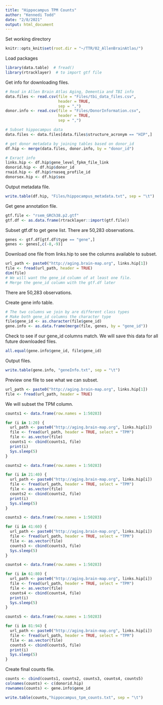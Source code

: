 ```yaml
---
title: "Hippocampus TPM Counts"
author: "Kennedi Todd"
date: "2/8/2021"
output: html_document
---
```


Set working directory
```r
knitr::opts_knit$set(root.dir = "~/TTR/02_AllenBrainAtlas/")
```

Load packages
```r
library(data.table)  # fread()
library(rtracklayer)  # to import gtf file
```

Get info for downloading files.
```r
# Read in Allen Brain Atlas Aging, Dementia and TBI info
data.files <- read.csv(file = "Files/tbi_data_files.csv",
                       header = TRUE, 
                       sep = ",")
donor.info <- read.csv(file = "Files/DonorInformation.csv", 
                       header = TRUE, 
                       sep = ",")

# Subset hippocampus data
data.files <- data.files[data.files$structure_acronym == "HIP",]

# get donor metadata by joining tables based on donor_id
df.hip <- merge(data.files, donor.info, by = "donor_id")

# Exract info
links.hip <- df.hip$gene_level_fpkm_file_link
donorid.hip <- df.hip$donor_id
rnaid.hip <- df.hip$rnaseq_profile_id
donorsex.hip <- df.hip$sex
```

Output metadata file.
```r
write.table(df.hip, "Files/hippocampus_metadata.txt", sep = "\t")
```

Get gene annotation file.
```r
gtf.file <- "rsem_GRCh38.p2.gtf"
gtf.df <- as.data.frame(rtracklayer::import(gtf.file))
```

Subset gtf.df to get gene list.  There are 50,283 observations.
```r
genes <- gtf.df[gtf.df$type == "gene",]
genes <- genes[,c(-8,-9)]
```

Download one file from links.hip to see the columns available to subset.
```r
url_path <- paste0("http://aging.brain-map.org", links.hip[1])
file <- fread(url_path, header = TRUE)
dim(file)
# We will want the gene_id column of at least one file.
# Merge the gene_id column with the gtf.df later
```
There are 50,283 observations.

Create gene info table.
```r
# The two columns we join by are different class types
# Make both gene_id columns the character type
file$gene_id <- as.character(file$gene_id)
gene.info <- as.data.frame(merge(file, genes, by = "gene_id"))
```

Check to see if our gene_id columns match.
We will save this data for all future downloaded files.
```r
all.equal(gene.info$gene_id, file$gene_id)
```

Output files.
```r
write.table(gene.info, "geneInfo.txt", sep = "\t")
```

Preview one file to see what we can subset.
```r
url_path <- paste0("http://aging.brain-map.org", links.hip[1])
file <- fread(url_path, header = TRUE)
```
We will subset the TPM column.

```r
counts1 <- data.frame(row.names = 1:50283)

for (i in 1:20) {
  url_path <- paste0("http://aging.brain-map.org", links.hip[i])
  file <- fread(url_path, header = TRUE, select = "TPM")
  file <- as.vector(file)
  counts1 <- cbind(counts1, file)
  print(i)
  Sys.sleep(5)
}
```

```r
counts2 <- data.frame(row.names = 1:50283)

for (i in 21:40) {
  url_path <- paste0("http://aging.brain-map.org", links.hip[i])
  file <- fread(url_path, header = TRUE, select = "TPM")
  file <- as.vector(file)
  counts2 <- cbind(counts2, file)
  print(i)
  Sys.sleep(5)
}
```

```r
counts3 <- data.frame(row.names = 1:50283)

for (i in 41:60) {
  url_path <- paste0("http://aging.brain-map.org", links.hip[i])
  file <- fread(url_path, header = TRUE, select = "TPM")
  file <- as.vector(file)
  counts3 <- cbind(counts3, file)
  Sys.sleep(5)
}
```

```r
counts4 <- data.frame(row.names = 1:50283)

for (i in 61:80) {
  url_path <- paste0("http://aging.brain-map.org", links.hip[i])
  file <- fread(url_path, header = TRUE, select = "TPM")
  file <- as.vector(file)
  counts4 <- cbind(counts4, file)
  print(i)
  Sys.sleep(5)
}
```

```r
counts5 <- data.frame(row.names = 1:50283)

for (i in 81:94) {
  url_path <- paste0("http://aging.brain-map.org", links.hip[i])
  file <- fread(url_path, header = TRUE, select = "TPM")
  file <- as.vector(file)
  counts5 <- cbind(counts5, file)
  print(i)
  Sys.sleep(5)
}
```

Create final counts file.
```r
counts <- cbind(counts1, counts2, counts3, counts4, counts5)
colnames(counts) <- c(donorid.hip)
rownames(counts) <- gene.info$gene_id

write.table(counts,"hippocampus_tpm_counts.txt", sep = "\t")
```







